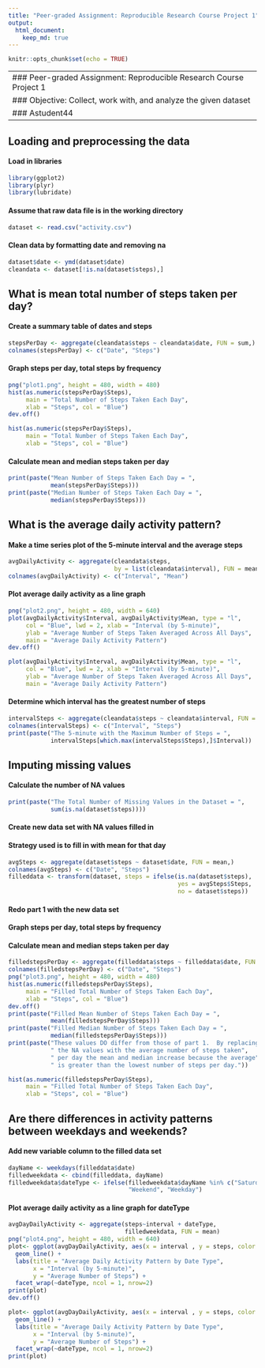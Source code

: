 ```yaml
---
title: "Peer-graded Assignment: Reproducible Research Course Project 1"
output: 
  html_document:
    keep_md: true
---
```


```r
knitr::opts_chunk$set(echo = TRUE)
```

---
### Peer-graded Assignment: Reproducible Research Course Project 1
### Objective: Collect, work with, and analyze the given dataset
### Astudent44
---


## Loading and preprocessing the data
#### Load in libraries
```r
library(ggplot2)
library(plyr)
library(lubridate)
```

#### Assume that raw data file is in the working directory
```r
dataset <- read.csv("activity.csv")
```

#### Clean data by formatting date and removing na
```r
dataset$date <- ymd(dataset$date)
cleandata <- dataset[!is.na(dataset$steps),]
```



## What is mean total number of steps taken per day?
#### Create a summary table of dates and steps
```r
stepsPerDay <- aggregate(cleandata$steps ~ cleandata$date, FUN = sum,)
colnames(stepsPerDay) <- c("Date", "Steps")
```

#### Graph steps per day, total steps by frequency
```r
png("plot1.png", height = 480, width = 480)
hist(as.numeric(stepsPerDay$Steps), 
     main = "Total Number of Steps Taken Each Day", 
     xlab = "Steps", col = "Blue")
dev.off()
```

```r
hist(as.numeric(stepsPerDay$Steps), 
     main = "Total Number of Steps Taken Each Day", 
     xlab = "Steps", col = "Blue")
```

#### Calculate mean and median steps taken per day
```r
print(paste("Mean Number of Steps Taken Each Day = ",
            mean(stepsPerDay$Steps)))
print(paste("Median Number of Steps Taken Each Day = ",
            median(stepsPerDay$Steps)))
```



## What is the average daily activity pattern?
#### Make a time series plot of the 5-minute interval and the average steps
```r
avgDailyActivity <- aggregate(cleandata$steps, 
                              by = list(cleandata$interval), FUN = mean)
colnames(avgDailyActivity) <- c("Interval", "Mean")
```

#### Plot average daily activity as a line graph
```r
png("plot2.png", height = 480, width = 640)
plot(avgDailyActivity$Interval, avgDailyActivity$Mean, type = "l", 
     col = "Blue", lwd = 2, xlab = "Interval (by 5-minute)", 
     ylab = "Average Number of Steps Taken Averaged Across All Days",
     main = "Average Daily Activity Pattern")
dev.off()
```

```r
plot(avgDailyActivity$Interval, avgDailyActivity$Mean, type = "l", 
     col = "Blue", lwd = 2, xlab = "Interval (by 5-minute)", 
     ylab = "Average Number of Steps Taken Averaged Across All Days",
     main = "Average Daily Activity Pattern")
```

#### Determine which interval has the greatest number of steps
```r
intervalSteps <- aggregate(cleandata$steps ~ cleandata$interval, FUN = sum,)
colnames(intervalSteps) <- c("Interval", "Steps")
print(paste("The 5-minute with the Maximum Number of Steps = ",
            intervalSteps[which.max(intervalSteps$Steps),]$Interval))
```



## Imputing missing values
#### Calculate the number of NA values 
```r
print(paste("The Total Number of Missing Values in the Dataset = ",
            sum(is.na(dataset$steps))))
```

#### Create new data set with NA values filled in
#### Strategy used is to fill in with mean for that day
```r
avgSteps <- aggregate(dataset$steps ~ dataset$date, FUN = mean,)
colnames(avgSteps) <- c("Date", "Steps")
filleddata <- transform(dataset, steps = ifelse(is.na(dataset$steps), 
                                                yes = avgSteps$Steps,
                                                no = dataset$steps))
```

#### Redo part 1 with the new data set
#### Graph steps per day, total steps by frequency
#### Calculate mean and median steps taken per day
```r
filledstepsPerDay <- aggregate(filleddata$steps ~ filleddata$date, FUN = sum,)
colnames(filledstepsPerDay) <- c("Date", "Steps")
png("plot3.png", height = 480, width = 480)
hist(as.numeric(filledstepsPerDay$Steps), 
     main = "Filled Total Number of Steps Taken Each Day", 
     xlab = "Steps", col = "Blue")
dev.off()
print(paste("Filled Mean Number of Steps Taken Each Day = ",
            mean(filledstepsPerDay$Steps)))
print(paste("Filled Median Number of Steps Taken Each Day = ",
            median(filledstepsPerDay$Steps)))
print(paste("These values DO differ from those of part 1.  By replacing",
            " the NA values with the average number of steps taken",
            " per day the mean and median increase because the average",
            " is greater than the lowest number of steps per day."))
```

```r
hist(as.numeric(filledstepsPerDay$Steps), 
     main = "Filled Total Number of Steps Taken Each Day", 
     xlab = "Steps", col = "Blue")
```


## Are there differences in activity patterns between weekdays and weekends?
#### Add new variable column to the filled data set
```r
dayName <- weekdays(filleddata$date)
filledweekdata <- cbind(filleddata, dayName)
filledweekdata$dateType <- ifelse(filledweekdata$dayName %in% c("Saturday", "Sunday"),
                                  "Weekend", "Weekday")
```

#### Plot average daily activity as a line graph for dateType
```r
avgDayDailyActivity <- aggregate(steps~interval + dateType, 
                                 filledweekdata, FUN = mean)
png("plot4.png", height = 480, width = 640)
plot<- ggplot(avgDayDailyActivity, aes(x = interval , y = steps, color = dateType)) +
  geom_line() +
  labs(title = "Average Daily Activity Pattern by Date Type", 
       x = "Interval (by 5-minute)", 
       y = "Average Number of Steps") +
  facet_wrap(~dateType, ncol = 1, nrow=2)
print(plot)
dev.off()
```

```r
plot<- ggplot(avgDayDailyActivity, aes(x = interval , y = steps, color = dateType)) +
  geom_line() +
  labs(title = "Average Daily Activity Pattern by Date Type", 
       x = "Interval (by 5-minute)", 
       y = "Average Number of Steps") +
  facet_wrap(~dateType, ncol = 1, nrow=2)
print(plot)
```
